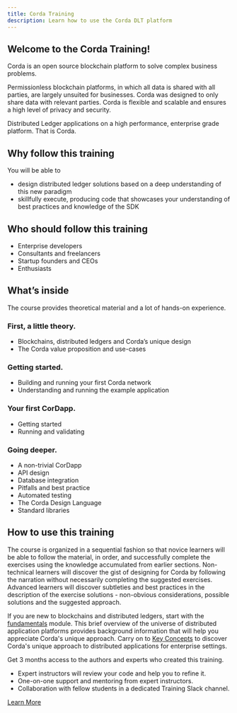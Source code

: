 ```yaml
---
title: Corda Training
description: Learn how to use the Corda DLT platform
---
```





## Welcome to the Corda Training!

Corda is an open source blockchain platform to solve complex business problems.

Permissionless blockchain platforms, in which all data is shared with all parties, are largely unsuited for businesses. Corda was designed to only share data with relevant parties. Corda is flexible and scalable and ensures a high level of privacy and security.

Distributed Ledger applications on a high performance, enterprise grade platform. That is Corda.

## Why follow this training

You will be able to
- design distributed ledger solutions based on a deep understanding of this new paradigm
- skillfully execute, producing code that showcases your understanding of best practices and knowledge of the SDK

## Who should follow this training

- Enterprise developers
- Consultants and freelancers
- Startup founders and CEOs
- Enthusiasts

## What’s inside
The course provides theoretical material and a lot of hands-on experience.

### First, a little theory.

- Blockchains, distributed ledgers and Corda’s unique design
- The Corda value proposition and use-cases

### Getting started.

- Building and running your first Corda network
- Understanding and running  the example application

### Your first CorDapp.

- Getting started
- Running and validating

### Going deeper.

- A non-trivial CorDapp
- API design
- Database integration
- Pitfalls and best practice
- Automated testing
- The Corda Design Language
- Standard libraries

## How to use this training

The course is organized in a sequential fashion so that novice learners will be able to follow the material, in order, and successfully complete the exercises using the knowledge accumulated from earlier sections. Non-technical learners will discover the gist of designing for Corda by following the narration without necessarily completing the suggested exercises. Advanced learners will discover subtleties and best practices in the description of the exercise solutions - non-obvious considerations, possible solutions and the suggested approach.

If you are new to blockchains and distributed ledgers, start with the [fundamentals](./fundamentals/introduction/) module. This brief overview of the universe of distributed application platforms provides background information that will help you appreciate Corda's unique approach. Carry on to [Key Concepts](./key-concepts/introduction/) to discover Corda's unique approach to distributed applications for enterprise settings.

<HighlightBox type="support">

Get 3 months access to the authors and experts who created this training.

* Expert instructors will review your code and help you to refine it.
* One-on-one support and mentoring from expert instructors.
* Collaboration with fellow students in a dedicated Training Slack channel.

<div class="cta-wrapper">
<a href="/in-closing/get-paid-support/" class="cta-button">Learn More</a>
</div>

</HighlightBox>
